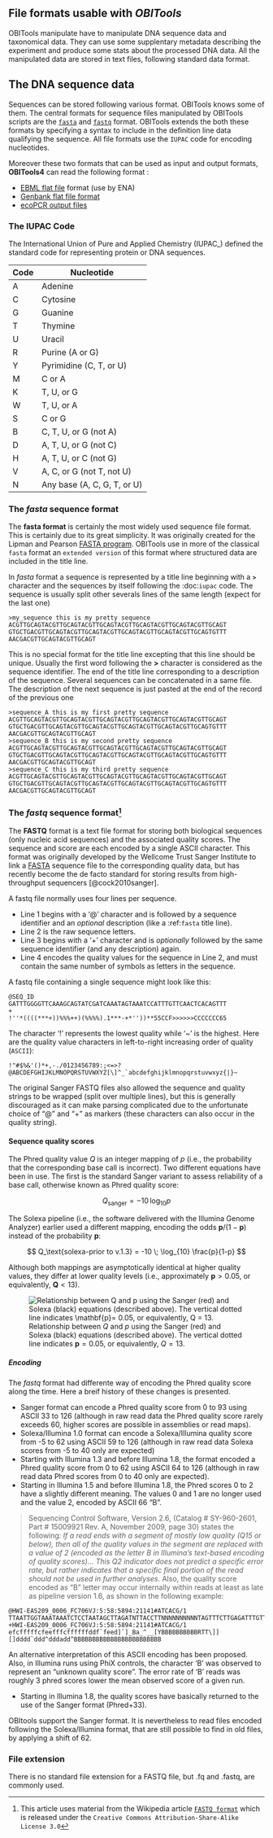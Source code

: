 ## File formats usable with *OBITools*

OBITools manipulate have to manipulate DNA sequence data and taxonomical data. 
They can use some supplentary metadata describing the experiment and produce
some stats about the processed DNA data. All the manipulated data are stored in
text files, following standard data format.

## The DNA sequence data

Sequences can be stored following various format. OBITools knows some of them. The central formats for sequence files manipulated by OBITools scripts are the [`fasta`](#the-fasta-sequence-format) and [`fastq`](#the-fastq-sequence-format) format. OBITools extends the both these formats by specifying a syntax to include in the definition line data qualifying the sequence. All file formats use the `IUPAC` code for encoding nucleotides.

Moreover these two formats that can be used as input and output formats, **OBITools4** can read the following format : 

- [EBML flat file](https://ena-docs.readthedocs.io/en/latest/submit/fileprep/flat-file-example.html) format (use by ENA)
- [Genbank flat file format](https://www.ncbi.nlm.nih.gov/Sitemap/samplerecord.html)
- [ecoPCR output files](https://pythonhosted.org/OBITools/scripts/ecoPCR.html)

### The IUPAC Code

The International Union of Pure and Applied Chemistry (IUPAC\_) defined the standard code for representing protein or DNA sequences.

| **Code** | **Nucleotide**              |
|----------|-----------------------------|
| A        | Adenine                     |
| C        | Cytosine                    |
| G        | Guanine                     |
| T        | Thymine                     |
| U        | Uracil                      |
| R        | Purine (A or G)             |
| Y        | Pyrimidine (C, T, or U)     |
| M        | C or A                      |
| K        | T, U, or G                  |
| W        | T, U, or A                  |
| S        | C or G                      |
| B        | C, T, U, or G (not A)       |
| D        | A, T, U, or G (not C)       |
| H        | A, T, U, or C (not G)       |
| V        | A, C, or G (not T, not U)   |
| N        | Any base (A, C, G, T, or U) |

### The *fasta* sequence format {#sec-fasta}

The **fasta format** is certainly the most widely used sequence file format. This is certainly due to its great simplicity. It was originally created for the Lipman and Pearson [FASTA program](http://www.ncbi.nlm.nih.gov/pubmed/3162770?dopt=Citation). OBITools use in more of the classical `fasta` format an `extended version` of this format where structured data are included in the title line.

In *fasta* format a sequence is represented by a title line beginning with a **`>`** character and the sequences by itself following the :doc:`iupac` code. The sequence is usually split other severals lines of the same length (expect for the last one)

    >my_sequence this is my pretty sequence
    ACGTTGCAGTACGTTGCAGTACGTTGCAGTACGTTGCAGTACGTTGCAGTACGTTGCAGT
    GTGCTGACGTTGCAGTACGTTGCAGTACGTTGCAGTACGTTGCAGTACGTTGCAGTGTTT
    AACGACGTTGCAGTACGTTGCAGT

This is no special format for the title line excepting that this line should be unique. Usually the first word following the **\>** character is considered as the sequence identifier. The end of the title line corresponding to a description of the sequence. Several sequences can be concatenated in a same file. The description of the next sequence is just pasted at the end of the record of the previous one

    >sequence_A this is my first pretty sequence
    ACGTTGCAGTACGTTGCAGTACGTTGCAGTACGTTGCAGTACGTTGCAGTACGTTGCAGT
    GTGCTGACGTTGCAGTACGTTGCAGTACGTTGCAGTACGTTGCAGTACGTTGCAGTGTTT
    AACGACGTTGCAGTACGTTGCAGT
    >sequence_B this is my second pretty sequence
    ACGTTGCAGTACGTTGCAGTACGTTGCAGTACGTTGCAGTACGTTGCAGTACGTTGCAGT
    GTGCTGACGTTGCAGTACGTTGCAGTACGTTGCAGTACGTTGCAGTACGTTGCAGTGTTT
    AACGACGTTGCAGTACGTTGCAGT
    >sequence_C this is my third pretty sequence
    ACGTTGCAGTACGTTGCAGTACGTTGCAGTACGTTGCAGTACGTTGCAGTACGTTGCAGT
    GTGCTGACGTTGCAGTACGTTGCAGTACGTTGCAGTACGTTGCAGTACGTTGCAGTGTTT
    AACGACGTTGCAGTACGTTGCAGT

### The *fastq* sequence format[^01_obitools_doc-1]{#sec-fastq}

The **FASTQ** format is a text file format for storing both biological sequences (only nucleic acid sequences) and the associated quality scores. The sequence and score are each encoded by a single ASCII character. This format was originally developed by the Wellcome Trust Sanger Institute to link a [FASTA](#the-fasta-sequence-format) sequence file to the corresponding quality data, but has recently become the de facto standard for storing results from high-throughput sequencers [@cock2010sanger].

[^01_obitools_doc-1]: This article uses material from the Wikipedia article [`FASTQ format`](http://en.wikipedia.org/wiki/FASTQ_format) which is released under the `Creative Commons Attribution-Share-Alike License 3.0`

A fastq file normally uses four lines per sequence.

-   Line 1 begins with a '\@' character and is followed by a sequence identifier and an *optional* description (like a :ref:`fasta` title line).
-   Line 2 is the raw sequence letters.
-   Line 3 begins with a '+' character and is *optionally* followed by the same sequence identifier (and any description) again.
-   Line 4 encodes the quality values for the sequence in Line 2, and must contain the same number of symbols as letters in the sequence.

A fastq file containing a single sequence might look like this:

```
@SEQ_ID
GATTTGGGGTTCAAAGCAGTATCGATCAAATAGTAAATCCATTTGTTCAACTCACAGTTT
+
!''*((((***+))%%%++)(%%%%).1***-+*''))**55CCF>>>>>>CCCCCCC65
```

The character '!' represents the lowest quality while '\~' is the highest. Here are the quality value characters in left-to-right increasing order of quality (`ASCII`):

    !"#$%&'()*+,-./0123456789:;<=>?@ABCDEFGHIJKLMNOPQRSTUVWXYZ[\]^_`abcdefghijklmnopqrstuvwxyz{|}~

The original Sanger FASTQ files also allowed the sequence and quality strings to be wrapped (split over multiple lines), but this is generally discouraged as it can make parsing complicated due to the unfortunate choice of "\@" and "+" as markers (these characters can also occur in the quality string).

#### Sequence quality scores{.unnumbered}

The Phred quality value *Q* is an integer mapping of *p* (i.e., the probability that the corresponding base call is incorrect). Two different equations have been in use. The first is the standard Sanger variant to assess reliability of a base call, otherwise known as Phred quality score:

$$
Q_\text{sanger} = -10 \, \log_{10} p
$$

The Solexa pipeline (i.e., the software delivered with the Illumina Genome Analyzer) earlier used a different mapping, encoding the odds $\mathbf{p}/(1-\mathbf{p})$ instead of the probability $\mathbf{p}$:

$$
Q_\text{solexa-prior to v.1.3} = -10 \; \log_{10} \frac{p}{1-p}
$$

Although both mappings are asymptotically identical at higher quality values, they differ at lower quality levels (i.e., approximately $\mathbf{p} > 0.05$, or equivalently, $\mathbf{Q} < 13$).

![Relationship between *Q* and *p* using the Sanger (red) and Solexa (black) equations (described above). The vertical dotted line indicates $\mathbf{p}= 0.05$, or equivalently, $Q = 13$.](Probabilitymetrics.png){#fig-Probabilitymetrics}


##### Encoding{.unnumbered}

The *fastq* format had differente way of encoding the Phred quality score along the time. Here a breif history of these changes is presented. 

-   Sanger format can encode a Phred quality score from 0 to 93 using ASCII 33 to 126 (although in raw read data the Phred quality score rarely exceeds 60, higher scores are possible in assemblies or read maps).
-   Solexa/Illumina 1.0 format can encode a Solexa/Illumina quality score from -5 to 62 using ASCII 59 to 126 (although in raw read data Solexa scores from -5 to 40 only are expected)
-   Starting with Illumina 1.3 and before Illumina 1.8, the format encoded a Phred quality score from 0 to 62 using ASCII 64 to 126 (although in raw read data Phred scores from 0 to 40 only are expected).
-   Starting in Illumina 1.5 and before Illumina 1.8, the Phred scores 0 to 2 have a slightly different meaning. The values 0 and 1 are no longer used and the value 2, encoded by ASCII 66 "B".

> Sequencing Control Software, Version 2.6, (Catalog \# SY-960-2601, Part \# 15009921 Rev. A, November 2009, page 30) 
> states the following: *If a read ends with a segment of mostly low quality (Q15 or below), then all of the quality 
> values in the segment are replaced with a value of 2 (encoded as the letter B in Illumina's text-based encoding of 
> quality scores)... This Q2 indicator does not predict a specific error rate, but rather indicates that a specific 
> final portion of the read should not be used in further analyses.* Also, the quality score encoded as "B" letter 
> may occur internally within reads at least as late as pipeline version 1.6, as shown in the following example:

```
@HWI-EAS209_0006_FC706VJ:5:58:5894:21141#ATCACG/1
TTAATTGGTAAATAAATCTCCTAATAGCTTAGATNTTACCTTNNNNNNNNNNTAGTTTCTTGAGATTTGTTGGGGGAGACATTTTTGTGATTGCCTTGAT
+HWI-EAS209_0006_FC706VJ:5:58:5894:21141#ATCACG/1
efcfffffcfeefffcffffffddf`feed]`]_Ba_^__[YBBBBBBBBBBRTT\]][]dddd`ddd^dddadd^BBBBBBBBBBBBBBBBBBBBBBBB
```

An alternative interpretation of this ASCII encoding has been proposed. Also, in Illumina runs using PhiX controls, the character 'B' was observed to represent an "unknown quality score". The error rate of 'B' reads was roughly 3 phred scores lower the mean observed score of a given run.

-   Starting in Illumina 1.8, the quality scores have basically returned to the use of the Sanger format (Phred+33).

OBItools support the Sanger format. It is nevertheless to read files encoded following the Solexa/Illumina format, that are still possible to find in old files, by applying a shift of 62.

### File extension

There is no standard file extension for a FASTQ file, but .fq and .fastq, are commonly used.
